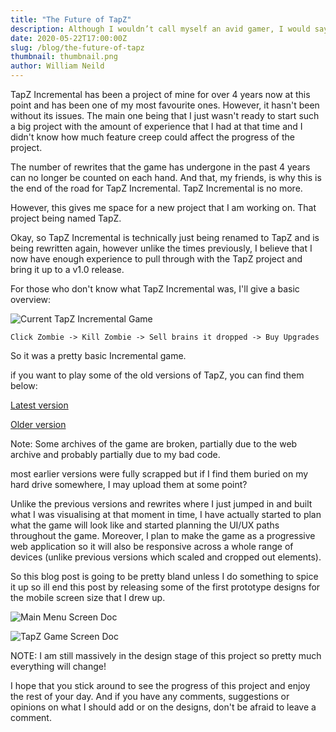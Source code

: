 ```yaml
---
title: "The Future of TapZ"
description: Although I wouldn’t call myself an avid gamer, I would say I’m a technology nerd and I just can’t help myself when I find out that Epic Games have announced the next iteration of their game engine. Unreal Engine 5.
date: 2020-05-22T17:00:00Z
slug: /blog/the-future-of-tapz
thumbnail: thumbnail.png
author: William Neild
---
```


TapZ Incremental has been a project of mine for over 4 years now at this point and has been one of my most favourite
ones. However, it hasn't been without its issues. The main one being that I just wasn't ready to start such a big
project with the amount of experience that I had at that time and I didn't know how much feature creep could affect
the progress of the project.

The number of rewrites that the game has undergone in the past 4 years can no longer be counted on each hand. And that,
my friends, is why this is the end of the road for TapZ Incremental. TapZ Incremental is no more.

However, this gives me space for a new project that I am working on. That project being named TapZ.

Okay, so TapZ Incremental is technically just being renamed to TapZ and is being rewritten again, however unlike the
times previously, I believe that I now have enough experience to pull through with the TapZ project and bring it up to
a v1.0 release.

For those who don't know what TapZ Incremental was, I'll give a basic overview:

![Current TapZ Incremental Game](current_tapz_incremental.png)

`Click Zombie -> Kill Zombie -> Sell brains it dropped -> Buy Upgrades`

So it was a pretty basic Incremental game.

if you want to play some of the old versions of TapZ, you can find them below:

[Latest version](https://web.archive.org/web/20200522150053/https%3A%2F%2Ftapz.williamneild.com%2F)

[Older version](https://web.archive.org/web/20190406114711/https://tapz.realstep.co.uk/)

Note: Some archives of the game are broken, partially due to the web archive and probably partially due to my bad code.

most earlier versions were fully scrapped but if I find them buried on my hard drive somewhere, I may upload them at
some point?

Unlike the previous versions and rewrites where I just jumped in and built what I was visualising at that moment in
time, I have actually started to plan what the game will look like and started planning the UI/UX paths throughout the
game. Moreover, I plan to make the game as a progressive web application so it will also be responsive across a whole
range of devices (unlike previous versions which scaled and cropped out elements).

So this blog post is going to be pretty bland unless I do something to spice it up so ill end this post by releasing
some of the first prototype designs for the mobile screen size that I drew up.

![Main Menu Screen Doc](TapZMainMenuDesignDoc.png)

![TapZ Game Screen Doc](TapZGameScreenDoc.png)

NOTE: I am still massively in the design stage of this project so pretty much everything will change!

I hope that you stick around to see the progress of this project and enjoy the rest of your day. And if you have any
comments, suggestions or opinions on what I should add or on the designs, don't be afraid to leave a comment.
